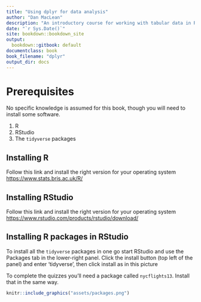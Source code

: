 ```yaml
---
title: "Using dplyr for data analysis"
author: "Dan MacLean"
description: "An introductory course for working with tabular data in R"
date: "`r Sys.Date()`"
site: bookdown::bookdown_site
output:
  bookdown::gitbook: default
documentclass: book
book_filename: "dplyr"
output_dir: docs
---
```

# Prerequisites

No specific knowledge is assumed for this book, though you will need to install some software.

  1. R
  2. RStudio
  3. The `tidyverse` packages
  
## Installing R

Follow this link and install the right version for your operating system [https://www.stats.bris.ac.uk/R/](https://www.stats.bris.ac.uk/R/)

## Installing RStudio

Follow this link and install the right version for your operating system [https://www.rstudio.com/products/rstudio/download/](https://www.rstudio.com/products/rstudio/download/)

## Installing R packages in RStudio

To install all the `tidyverse` packages in one go start RStudio and use the Packages tab in the lower-right panel. Click the install button (top left of the panel) and enter 'tidyverse', then click install as in this picture

To complete the quizzes you'll need a package called `nycflights13`. Install that in the same way.

```r
knitr::include_graphics("assets/packages.png")
```

